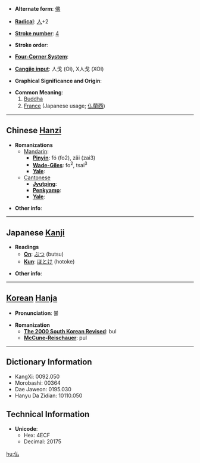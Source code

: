 * '''Alternate form''': [[佛]]

* '''[[Wiktionary:Chinese radical index| Radical]]''': [[Wiktionary:Chinese radical index 人|人]]+2

* '''[[Wiktionary:Chinese total strokes index|Stroke number]]''': [[Wiktionary:Chinese total strokes index 4|4]]

* '''Stroke order''': 

* '''[[Wiktionary:Chinese four corner index|Four-Corner System]]''': 

* '''[[Wiktionary:Chinese Cangjie index|Cangjie input]]''': 人戈 (OI), X人戈 (XOI)

* '''Graphical Significance and Origin''': 

* '''Common Meaning''':
*# [[Buddha]]
*# [[France]] (Japanese usage; [[仏蘭西]])

----

== Chinese [[Hanzi]] ==

* '''Romanizations'''
** [[Mandarin]]:
*** '''[[Pinyin]]''': fó (fo2), zǎi (zai3)
*** '''[[Wade-Giles]]''': fo<sup>2</sup>, tsai<sup>3</sup>
*** '''[[Yale]]''': 
**[[Cantonese]]
***'''[[Jyutping]]''':
***'''[[Penkyamp]]''': 
***'''[[Yale]]''': 

* '''Other info''': 

----

== Japanese [[Kanji]] ==

* '''Readings'''
** '''[[On]]''': [[ぶつ]] (butsu)
** '''[[Kun]]''': [[ほとけ]] (hotoke)

* '''Other info''':  

----

== [[Korean]] [[Hanja]] ==

* '''Pronunciation''': 불

* '''Romanization'''
** '''[[The 2000 South Korean Revised Romanization|The 2000 South Korean Revised]]''': bul
** '''[[McCune-Reischauer]]''': pul

----

== Dictionary Information ==

* KangXi: 0092.050
* Morobashi: 00364
* Dae Jaweon: 0195.030
* Hanyu Da Zidian: 10110.050

== Technical Information ==

* '''Unicode''':
** Hex: 4ECF
** Decimal: 20175

[[hu:仏]]